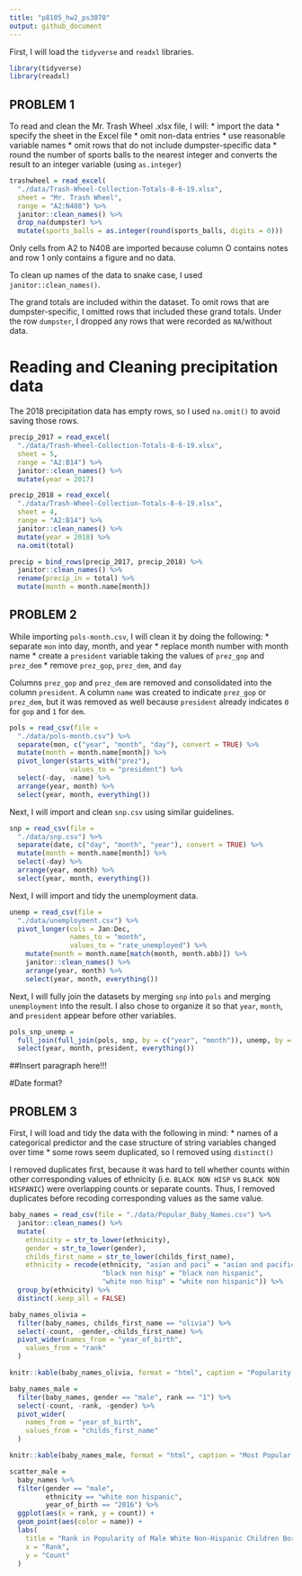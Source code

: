 ```yaml
---
title: "p8105_hw2_ps3070"
output: github_document
---
```


First, I will load the `tidyverse` and `readxl` libraries.

```r

library(tidyverse)
library(readxl)
```

## PROBLEM 1

To read and clean the Mr. Trash Wheel .xlsx file, I will:
* import the data
* specify the sheet in the Excel file
* omit non-data entries
* use reasonable variable names
* omit rows that do not include dumpster-specific data
* round the number of sports balls to the nearest integer and converts the result to an integer variable (using `as.integer`)

```r
trashwheel = read_excel(
  "./data/Trash-Wheel-Collection-Totals-8-6-19.xlsx",
  sheet = "Mr. Trash Wheel",
  range = "A2:N408") %>%
  janitor::clean_names() %>% 
  drop_na(dumpster) %>% 
  mutate(sports_balls = as.integer(round(sports_balls, digits = 0)))
```

Only cells from A2 to N408 are imported because column O contains notes and row 1 only contains a figure and no data.

To clean up names of the data to snake case, I used `janitor::clean_names()`.

The grand totals are included within the dataset. To omit rows that are dumpster-specific, I omitted rows that included these grand totals. Under the row `dumpster`, I dropped any rows that were recorded as `NA`/without data.


# Reading and Cleaning precipitation data

The 2018 precipitation data has empty rows, so I used `na.omit()` to avoid saving those rows.

```r
precip_2017 = read_excel(
  "./data/Trash-Wheel-Collection-Totals-8-6-19.xlsx",
  sheet = 5,
  range = "A2:B14") %>% 
  janitor::clean_names() %>% 
  mutate(year = 2017)

precip_2018 = read_excel(
  "./data/Trash-Wheel-Collection-Totals-8-6-19.xlsx",
  sheet = 4,
  range = "A2:B14") %>% 
  janitor::clean_names() %>% 
  mutate(year = 2018) %>% 
  na.omit(total)

precip = bind_rows(precip_2017, precip_2018) %>% 
  janitor::clean_names() %>% 
  rename(precip_in = total) %>%
  mutate(month = month.name[month])
```

## PROBLEM 2

While importing `pols-month.csv`, I will clean it by doing the following:
* separate `mon` into day, month, and year
* replace month number with month name
* create a `president` variable taking the values of `prez_gop` and `prez_dem`
* remove `prez_gop`, `prez_dem`, and `day`

Columns `prez_gop` and `prez_dem` are removed and consolidated into the column `president`. A column `name` was created to indicate `prez_gop` or `prez_dem`, but it was removed as well because `president` already indicates `0` for `gop` and `1` for `dem`.

```r
pols = read_csv(file = 
  "./data/pols-month.csv") %>% 
  separate(mon, c("year", "month", "day"), convert = TRUE) %>% 
  mutate(month = month.name[month]) %>% 
  pivot_longer(starts_with("prez"),
               values_to = "president") %>% 
  select(-day, -name) %>% 
  arrange(year, month) %>% 
  select(year, month, everything())
```

Next, I will import and clean `snp.csv` using similar guidelines.

```r
snp = read_csv(file = 
  "./data/snp.csv") %>% 
  separate(date, c("day", "month", "year"), convert = TRUE) %>% 
  mutate(month = month.name[month]) %>% 
  select(-day) %>% 
  arrange(year, month) %>% 
  select(year, month, everything())
```


Next, I will import and tidy the unemployment data.


```r
unemp = read_csv(file = 
  "./data/unemployment.csv") %>% 
  pivot_longer(cols = Jan:Dec,
               names_to = "month",
               values_to = "rate_unemployed") %>% 
    mutate(month = month.name[match(month, month.abb)]) %>% 
    janitor::clean_names() %>%
    arrange(year, month) %>%
    select(year, month, everything())
```

Next, I will fully join the datasets by merging `snp` into `pols` and merging `unemployment` into the result. I also chose to organize it so that `year`, `month`, and `president` appear before other variables.

```r
pols_snp_unemp =
  full_join(full_join(pols, snp, by = c("year", "month")), unemp, by = c("year", "month")) %>% 
  select(year, month, president, everything())
```


##Insert paragraph here!!!

#Date format?

## PROBLEM 3

First, I will load and tidy the data with the following in mind:
* names of a categorical predictor and the case structure of string variables changed over time
* some rows seem duplicated, so I removed using `distinct()`

I removed duplicates first, because it was hard to tell whether counts within other corresponding values of ethnicity (i.e. `BLACK NON HISP` vs `BLACK NON HISPANIC`) were overlapping counts or separate counts. Thus, I removed duplicates before recoding corresponding values as the same value.


```r
baby_names = read_csv(file = "./data/Popular_Baby_Names.csv") %>% 
  janitor::clean_names() %>% 
  mutate(
    ethnicity = str_to_lower(ethnicity),
    gender = str_to_lower(gender),
    childs_first_name = str_to_lower(childs_first_name),
    ethnicity = recode(ethnicity, "asian and paci" = "asian and pacific islander",
                       "black non hisp" = "black non hispanic",
                       "white non hisp" = "white non hispanic")) %>% 
  group_by(ethnicity) %>% 
  distinct(.keep_all = FALSE)

baby_names_olivia =
  filter(baby_names, childs_first_name == "olivia") %>% 
  select(-count, -gender,-childs_first_name) %>% 
  pivot_wider(names_from = "year_of_birth",
    values_from = "rank"
  )

knitr::kable(baby_names_olivia, format = "html", caption = "Popularity of Olivia as a Female Baby Name")
```



```r
baby_names_male =
  filter(baby_names, gender == "male", rank == "1") %>% 
  select(-count, -rank, -gender) %>% 
  pivot_wider(
    names_from = "year_of_birth",
    values_from = "childs_first_name"
  ) 

knitr::kable(baby_names_male, format = "html", caption = "Most Popular Male Baby Names")
```


```r
scatter_male =
  baby_names %>% 
  filter(gender == "male",
         ethnicity == "white non hispanic",
         year_of_birth == "2016") %>% 
  ggplot(aes(x = rank, y = count)) +
  geom_point(aes(color = name)) + 
  labs(
    title = "Rank in Popularity of Male White Non-Hispanic Children Born in 2016",
    x = "Rank",
    y = "Count"
  )
```